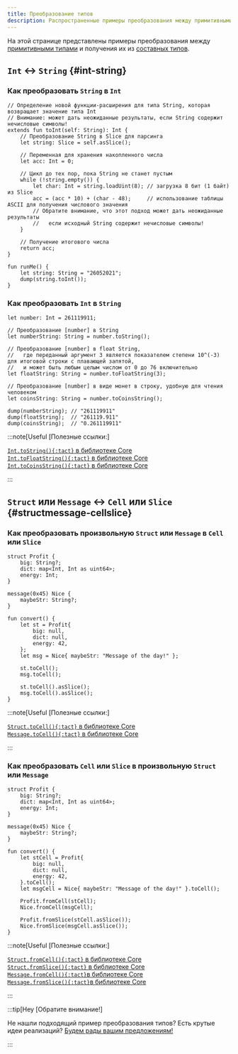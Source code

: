 ```yaml
---
title: Преобразование типов
description: Распространенные примеры преобразования между примитивными типами и получения их из составных типов
---
```


На этой странице представлены примеры преобразования между [примитивными типами][p] и получения их из [составных типов](/ru/book/types#composite-types).

## `Int` ↔ `String` {#int-string}

### Как преобразовать `String` в `Int`

```tact
// Определение новой функции-расширения для типа String, которая возвращает значение типа Int
// Внимание: может дать неожиданные результаты, если String содержит нечисловые символы!
extends fun toInt(self: String): Int {
    // Преобразование String в Slice для парсинга
    let string: Slice = self.asSlice();

    // Переменная для хранения накопленного числа
    let acc: Int = 0;

    // Цикл до тех пор, пока String не станет пустым
    while (!string.empty()) {
        let char: Int = string.loadUint(8); // загрузка 8 бит (1 байт) из Slice
        acc = (acc * 10) + (char - 48);     // использование таблицы ASCII для получения числового значения
        // Обратите внимание, что этот подход может дать неожиданные результаты
        //   если исходный String содержит нечисловые символы!
    }

    // Получение итогового числа
    return acc;
}

fun runMe() {
    let string: String = "26052021";
    dump(string.toInt());
}
```

### Как преобразовать `Int` в `String`

```tact
let number: Int = 261119911;

// Преобразование [number] в String
let numberString: String = number.toString();

// Преобразование [number] в float String,
//   где переданный аргумент 3 является показателем степени 10^(-3) для итоговой строки с плавающей запятой,
//   и может быть любым целым числом от 0 до 76 включительно
let floatString: String = number.toFloatString(3);

// Преобразование [number] в виде монет в строку, удобную для чтения человеком
let coinsString: String = number.toCoinsString();

dump(numberString); // "261119911"
dump(floatString);  // "261119.911"
dump(coinsString);  // "0.261119911"
```

:::note[Useful [Полезные ссылки:]

  [`Int.toString(){:tact}` в библиотеке Core](/ru/ref/core-strings#inttostring)\
  [`Int.toFloatString(){:tact}` в библиотеке Core](/ru/ref/core-strings#inttofloatstring)\
  [`Int.toCoinsString(){:tact}` в библиотеке Core](/ru/ref/core-strings#inttocoinsstring)

:::

## `Struct` или `Message` ↔ `Cell` или `Slice` {#structmessage-cellslice}

### Как преобразовать произвольную `Struct` или `Message` в `Cell` или `Slice`

```tact {19-20, 22-23}
struct Profit {
    big: String?;
    dict: map<Int, Int as uint64>;
    energy: Int;
}

message(0x45) Nice {
    maybeStr: String?;
}

fun convert() {
    let st = Profit{
        big: null,
        dict: null,
        energy: 42,
    };
    let msg = Nice{ maybeStr: "Message of the day!" };

    st.toCell();
    msg.toCell();

    st.toCell().asSlice();
    msg.toCell().asSlice();
}
```

:::note[Useful [Полезные ссылки:]

  [`Struct.toCell(){:tact}` в библиотеке Core](/ru/ref/core-cells#structtocell)\
  [`Message.toCell(){:tact}` в библиотеке Core](/ru/ref/core-cells#messagetocell)

:::

### Как преобразовать `Cell` или `Slice` в произвольную `Struct` или `Message`

```tact {19-20, 22-23}
struct Profit {
    big: String?;
    dict: map<Int, Int as uint64>;
    energy: Int;
}

message(0x45) Nice {
    maybeStr: String?;
}

fun convert() {
    let stCell = Profit{
        big: null,
        dict: null,
        energy: 42,
    }.toCell();
    let msgCell = Nice{ maybeStr: "Message of the day!" }.toCell();

    Profit.fromCell(stCell);
    Nice.fromCell(msgCell);

    Profit.fromSlice(stCell.asSlice());
    Nice.fromSlice(msgCell.asSlice());
}
```

:::note[Useful [Полезные ссылки:]

  [`Struct.fromCell(){:tact}` в библиотеке Core](/ru/ref/core-cells#structfromcell)\
  [`Struct.fromSlice(){:tact}` в библиотеке Core](/ru/ref/core-cells#structfromslice)\
  [`Message.fromCell(){:tact}`в библиотеке Core](/ru/ref/core-cells#messagefromcell)\
  [`Message.fromSlice(){:tact}`в библиотеке Core](/ru/ref/core-cells#messagefromslice)

:::

:::tip[Hey [Обратите внимание!]

  Не нашли подходящий пример преобразования типов? Есть крутые идеи реализаций? [Будем рады вашим предложениям!](https://github.com/tact-lang/tact/issues)

:::

[p]: /ru/book/types#primitive-types
